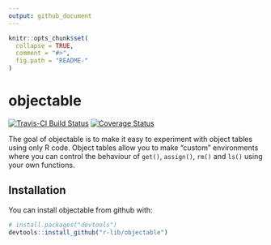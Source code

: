 ```yaml
---
output: github_document
---
```


<!-- README.md is generated from README.Rmd. Please edit that file -->

```r
knitr::opts_chunk$set(
  collapse = TRUE,
  comment = "#>",
  fig.path = "README-"
)
```

# objectable

[![Travis-CI Build Status](https://travis-ci.org/r-lib/objectable.svg?branch=master)](https://travis-ci.org/r-lib/objectable)
[![Coverage Status](https://img.shields.io/codecov/c/github/r-lib/objectable/master.svg)](https://codecov.io/github/r-lib/objectable?branch=master)

The goal of objectable is to make it easy to experiment with object tables using only R code. Object tables allow you to make "custom" environments where you can control the behaviour of `get()`, `assign()`, `rm()` and `ls()` using your own functions.

## Installation

You can install objectable from github with:

```r
# install.packages("devtools")
devtools::install_github("r-lib/objectable")
```
